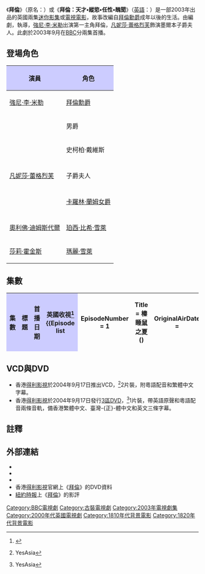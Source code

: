 {{Infobox television
| name              = 拜倫
| original_name  = {{lang|en|''Byron''}}
| image                = Byron 2003 screenshot - Jonny Lee Miller and Julie Cox.jpg
| image_size         = 320px
| caption              = [[強尼·李·米勒|強尼·李·米勒]]和{{tsl|en|Julie Cox|茱莉·卡克斯}}，取自本片截圖
| genre                = 劇情
| creator              = 
| based_on             = 
| developer            = 
| writer               = {{tsl|en|Nick Dear|尼克·迪耳}}
| director             = {{tsl|en|Julian Farino|茱莉安·法林諾}}
| creative_director    = 
| starring             = {{unbulleted list | [[強尼·李·米勒|強尼·李·米勒]] | [[凡妮莎·蕾格烈芙|凡妮莎·蕾格烈芙]] }}
| theme_music_composer = 
| opentheme            = 
| endtheme             = 
| composer             = 
| country              = {{UK}}
| language             = [[英語|英語]]
| num_episodes         = 2
| list_episodes        = 
| executive_producer   = {{unbulleted list | Laura Mackie | Hilary Salmon | Andrea Miller }}
| producer             = 茹絲·鮑葛敦
| editor               = 
| location             = 
| cinematography       = 
| camera               = 
| runtime              = 單集75分鐘
| company              = [[英國廣播公司|英國廣播公司]]
| distributor          = 
| channel              = [[英國廣播公司第二台|英國廣播公司第二台]]
| picture_format       = 
| audio_format         = 
| first_aired          = {{Start date|2003|9|27|df=yes}}
| last_aired           = {{End date|2003|9|28|df=yes}}
| website              = 
}}
{{Portal box|電視劇|英國}}

《'''拜倫'''》（原名：{{lang|en|''Byron''}}）或《'''拜倫：天才•縱慾•任性•醜聞'''》（[[英語|英語]]：{{lang|en|''Byron: brilliance • excess • revolution • scandal''}}）是一部2003年出品的英國兩集[[迷你影集|迷你影集]]或[[電視電影|電視電影]]，故事改編自[[拜倫勳爵|拜倫勳爵]]成年以後的生活。由{{tsl|en|Nick Dear|尼克·迪耳}}編劇，{{tsl|en|Julian Farino|茱莉安·法林諾}}執導，[[強尼·李·米勒|強尼·李·米勒]]出演第一主角拜倫，[[凡妮莎·蕾格烈芙|凡妮莎·蕾格烈芙]]飾演墨爾本子爵夫人{{tsl|en|Elizabeth Lamb, Viscountess Melbourne|伊莉莎白·蘭姆}}。此劇於2003年9月在[[BBC|BBC]]分兩集首播。

== 登場角色 ==
{| class="wikitable sortable"
|- style="text-align:center;"
! style="background:#CCCCFF;" | 演員
! style="background:#CCCCFF;" | 角色
|-
|[[強尼·李·米勒|強尼·李·米勒]]||[[拜倫勳爵|拜倫勳爵]]
|-
|{{tsl|en|Stephen Campbell Moore|史蒂芬·坎博·摩爾}}||{{tsl|en|John Hobhouse, 1st Baron Broughton|約翰·霍布豪斯}}男爵
|-
|{{tsl|en|Oliver Milburn|奧利佛·米爾班}}||史柯柏·戴維斯
|-
|{{tsl|en|Philip Glenister|菲利浦·葛林尼斯特}}||{{tsl|en|William Fletcher (valet)|威廉·佛萊謝}}
|-
|[[凡妮莎·蕾格烈芙|凡妮莎·蕾格烈芙]]||{{tsl|en|Elizabeth Lamb, Viscountess Melbourne|伊莉莎白·蘭姆}}子爵夫人
|-
|{{tsl|en|Natasha Little|娜塔莎·李德}}||{{tsl|en|Augusta Leigh|奧古絲塔·李}}
|-
|{{tsl|en|Camilla Power|卡蜜拉·鮑華}}||[[卡羅林·蘭姆女爵|卡羅林·蘭姆女爵]]
|-
|{{tsl|en|Julie Cox|茱莉·卡克斯}}||{{tsl|en|Anne Isabella Byron, Baroness Byron|安·伊莎貝拉·拜倫}}
|-
|[[奧利佛·迪姆斯代爾|奧利佛·迪姆斯代爾]]||[[珀西·比希·雪萊|珀西·比希·雪萊]]
|-
|[[莎莉·霍金斯|莎莉·霍金斯]]||[[瑪麗·雪萊|瑪麗·雪萊]]
|}

== 集數 ==
{|class="wikitable plainrowheaders" style="width:100%; margin:auto;"
|- 
! scope="col" style="width:3em; background:#CCCCFF;" | 集數
! scope="col" style="background:#CCCCFF;" | 標題
! scope="col" style="background:#CCCCFF;" | 首播日期
! scope="col" style="background:#CCCCFF;" | 英國收視<ref name="Ratings">{{cite web|last=Deans|first=Jason|title=C4's ''Deal'' labours with poor ratings|url=http://www.theguardian.com/media/2003/sep/29/overnights|accessdate=18 August 2013|work=[[衛報|theguardian.com]]|publisher=Guardian Media Group|date=29 September 2003|archive-date=2019-07-11|archive-url=https://web.archive.org/web/20190711174527/https://www.theguardian.com/media/2003/sep/29/overnights|dead-url=no}}</ref>
{{Episode list
| EpisodeNumber   = 1
| Title           = 榛睡鼠之夏 ({{lang|en|''The Summer of a Dormouse''}})
| OriginalAirDate = {{Start date|2003|9|27|df=yes}}
| Viewers         = 2,100,000
| ShortSummary    = 
}}
{{Episode list
| EpisodeNumber   = 2
| Title           = 雄辯滔滔 ({{lang|en|''The Eloquence of Action''}})
| OriginalAirDate = {{Start date|2003|9|28|df=yes}}
| Viewers         = 1,800,000
| ShortSummary    = 
}}
|}

== VCD與DVD ==
*香港[[得利影視|得利影視]]於2004年9月17日推出VCD，<ref>{{cite web|url=http://www.yesasia.com/global/%E6%8B%9C%E5%80%AB/1003846355-0-0-0-zh_TW/info.html|title=拜倫 VCD|access-date=2016-11-23|archive-date=2016-11-24|archive-url=https://web.archive.org/web/20161124095323/http://www.yesasia.com/global/%E6%8B%9C%E5%80%AB/1003846355-0-0-0-zh_TW/info.html|dead-url=no}} YesAsia</ref>2片裝，附粵語配音和繁體中文字幕。
*香港[[得利影視|得利影視]]於2004年9月17日發行[[DVD區碼|3區]]DVD，<ref>{{cite web|url=http://www.yesasia.com/global/%E6%8B%9C%E5%80%AB/1003846356-0-0-0-zh_TW/info.html|title=拜倫 DVD Region 3|access-date=2016-11-23|archive-date=2016-11-24|archive-url=https://web.archive.org/web/20161124154721/http://www.yesasia.com/global/%E6%8B%9C%E5%80%AB/1003846356-0-0-0-zh_TW/info.html|dead-url=no}} YesAsia</ref>1片裝，帶英語原聲和粵語配音兩條音軌，備香港繁體中文、臺灣-{正}-體中文和英文三條字幕。

== 註釋 ==
{{Reflist}}

== 外部連結 ==
* {{IMDb title|0369084|拜倫}}
* {{Amg movie|363651|拜倫}}
* {{Rotten-tomatoes|byron_2005|拜倫}}
* 香港[[得利影視|得利影視]]官網上《[https://web.archive.org/web/20161124094207/http://www.deltamac.com.hk/newdeltamac/chi/detail.php?type=product&pdt=pdt0002351&item=DVD 拜倫]》的DVD資料 {{zh-hk}}
* [[紐約時報|紐約時報]]上《[http://www.nytimes.com/2005/10/21/arts/television/the-dissolute-lifestyle-of-a-charmer-and-a-poet.html?_r=0 拜倫]》的影評 {{en}}

[[Category:BBC電視劇|Category:BBC電視劇]]
[[Category:古裝電視劇|Category:古裝電視劇]]
[[Category:2003年電視劇集|Category:2003年電視劇集]]
[[Category:2000年代英國電視劇|Category:2000年代英國電視劇]]
[[Category:1810年代背景電影|Category:1810年代背景電影]]
[[Category:1820年代背景電影|Category:1820年代背景電影]]
